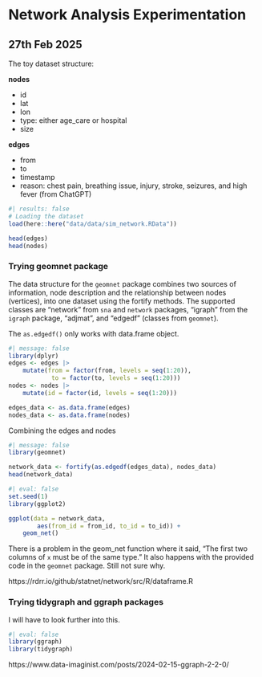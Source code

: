# Network Analysis Experimentation

## 27th Feb 2025

The toy dataset structure:

**nodes**

- id
- lat
- lon
- type: either age_care or hospital
- size

**edges**

- from
- to
- timestamp
- reason: chest pain, breathing issue, injury, stroke, seizures, and high fever (from ChatGPT)


```r
#| results: false
# Loading the dataset
load(here::here("data/data/sim_network.RData"))
```

```r
head(edges)
head(nodes)
```

### Trying geomnet package

The data structure for the `geomnet` package combines two sources of information, node description and the relationship between nodes (vertices), into one dataset using the fortify methods. The supported classes are "network" from `sna` and `network` packages, "igraph" from the `igraph` package, "adjmat", and "edgedf" (classes from `geomnet`).

The `as.edgedf()` only works with data.frame object.

```r
#| message: false
library(dplyr)
edges <- edges |>
    mutate(from = factor(from, levels = seq(1:20)),
            to = factor(to, levels = seq(1:20)))
nodes <- nodes |>
    mutate(id = factor(id, levels = seq(1:20)))

edges_data <- as.data.frame(edges)
nodes_data <- as.data.frame(nodes)
```

Combining the edges and nodes

```r
#| message: false
library(geomnet)

network_data <- fortify(as.edgedf(edges_data), nodes_data)
head(network_data)
```

```r
#| eval: false
set.seed(1)
library(ggplot2)

ggplot(data = network_data, 
        aes(from_id = from_id, to_id = to_id)) +
    geom_net()
```

There is a problem in the geom_net function where it said, "The first two columns of `x` must be of the same type." It also happens with the provided code in the `geomnet` package. Still not sure why.

https://rdrr.io/github/statnet/network/src/R/dataframe.R


### Trying tidygraph and ggraph packages

I will have to look further into this.

```r
#| eval: false
library(ggraph)
library(tidygraph)
```

https://www.data-imaginist.com/posts/2024-02-15-ggraph-2-2-0/